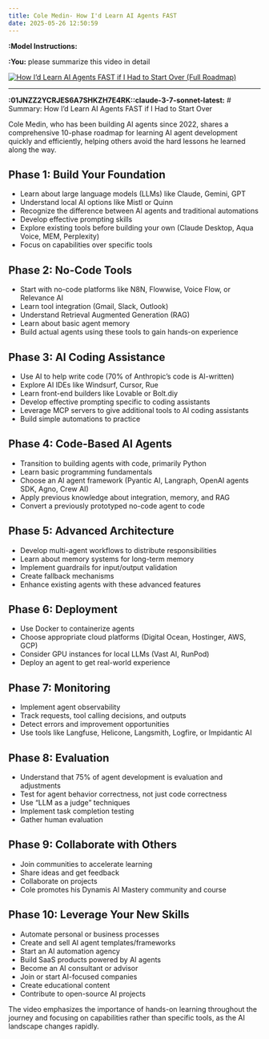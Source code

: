 ```yaml
---
title: Cole Medin- How I'd Learn AI Agents FAST
date: 2025-05-26 12:50:59
---
```

**:Model Instructions:** 


  
**:You:** please summarize this video in detail

[![How I'd Learn AI Agents FAST if I Had to Start Over (Full Roadmap)](https://i.ytimg.com/vi_webp/k-Cj6H6Zwos/maxresdefault.webp)](https://www.youtube.com/watch?v=k-Cj6H6Zwos)

---

**:01JNZZ2YCRJES6A7SHKZH7E4RK::claude-3-7-sonnet-latest:** # Summary: How I'd Learn AI Agents FAST if I Had to Start Over

Cole Medin, who has been building AI agents since 2022, shares a comprehensive 10-phase roadmap for learning AI agent development quickly and efficiently, helping others avoid the hard lessons he learned along the way.

## Phase 1: Build Your Foundation
- Learn about large language models (LLMs) like Claude, Gemini, GPT
- Understand local AI options like Mistl or Quinn
- Recognize the difference between AI agents and traditional automations
- Develop effective prompting skills
- Explore existing tools before building your own (Claude Desktop, Aqua Voice, MEM, Perplexity)
- Focus on capabilities over specific tools

## Phase 2: No-Code Tools
- Start with no-code platforms like N8N, Flowwise, Voice Flow, or Relevance AI
- Learn tool integration (Gmail, Slack, Outlook)
- Understand Retrieval Augmented Generation (RAG)
- Learn about basic agent memory
- Build actual agents using these tools to gain hands-on experience

## Phase 3: AI Coding Assistance
- Use AI to help write code (70% of Anthropic's code is AI-written)
- Explore AI IDEs like Windsurf, Cursor, Rue
- Learn front-end builders like Lovable or Bolt.diy
- Develop effective prompting specific to coding assistants
- Leverage MCP servers to give additional tools to AI coding assistants
- Build simple automations to practice

## Phase 4: Code-Based AI Agents
- Transition to building agents with code, primarily Python
- Learn basic programming fundamentals
- Choose an AI agent framework (Pyantic AI, Langraph, OpenAI agents SDK, Agno, Crew AI)
- Apply previous knowledge about integration, memory, and RAG
- Convert a previously prototyped no-code agent to code

## Phase 5: Advanced Architecture
- Develop multi-agent workflows to distribute responsibilities
- Learn about memory systems for long-term memory
- Implement guardrails for input/output validation
- Create fallback mechanisms
- Enhance existing agents with these advanced features

## Phase 6: Deployment
- Use Docker to containerize agents
- Choose appropriate cloud platforms (Digital Ocean, Hostinger, AWS, GCP)
- Consider GPU instances for local LLMs (Vast AI, RunPod)
- Deploy an agent to get real-world experience

## Phase 7: Monitoring
- Implement agent observability
- Track requests, tool calling decisions, and outputs
- Detect errors and improvement opportunities
- Use tools like Langfuse, Helicone, Langsmith, Logfire, or Impidantic AI

## Phase 8: Evaluation
- Understand that 75% of agent development is evaluation and adjustments
- Test for agent behavior correctness, not just code correctness
- Use "LLM as a judge" techniques
- Implement task completion testing
- Gather human evaluation

## Phase 9: Collaborate with Others
- Join communities to accelerate learning
- Share ideas and get feedback
- Collaborate on projects
- Cole promotes his Dynamis AI Mastery community and course

## Phase 10: Leverage Your New Skills
- Automate personal or business processes
- Create and sell AI agent templates/frameworks
- Start an AI automation agency
- Build SaaS products powered by AI agents
- Become an AI consultant or advisor
- Join or start AI-focused companies
- Create educational content
- Contribute to open-source AI projects

The video emphasizes the importance of hands-on learning throughout the journey and focusing on capabilities rather than specific tools, as the AI landscape changes rapidly.

